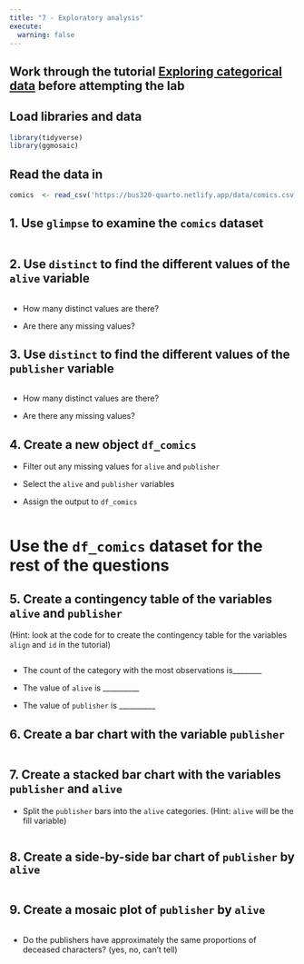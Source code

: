 ```yaml
---
title: "7 - Exploratory analysis"
execute: 
  warning: false
---
```



## Work through the tutorial  [Exploring categorical data](https://openintro.shinyapps.io/ims-02-explore-01/) before attempting the lab


## Load libraries and data

```r
library(tidyverse)
library(ggmosaic) 
```

## Read the data in 

```r
comics  <- read_csv('https://bus320-quarto.netlify.app/data/comics.csv')
```

## 1. Use `glimpse` to examine the `comics` dataset

```r

```

## 2. Use `distinct` to find the different values of the `alive` variable

```r

```

- How many distinct values are there? 
  
- Are there any missing values?  

## 3. Use `distinct` to find the different values of the `publisher` variable

```r

```

- How many distinct values are there? 

- Are there any missing values?  


## 4. Create a new object `df_comics` 

- Filter out any missing values for `alive` and `publisher` 

- Select the `alive` and `publisher` variables

- Assign the output to `df_comics`

  
```r

```

# Use the `df_comics` dataset for the rest of the questions 

## 5. Create a contingency table of the variables `alive` and `publisher`

(Hint: look at the code for to create the contingency table for the variables `align` and `id` in the tutorial)


```r

```


* The count of the category with the most observations is________
  
* The value of `alive` is __________

* The value of `publisher` is __________

## 6. Create a bar chart with the variable `publisher` 

```r

```

## 7. Create a stacked bar chart with the variables `publisher` and `alive`  

* Split the `publisher` bars into the `alive` categories. (Hint: `alive` will be the fill variable)


```r

```

## 8. Create a side-by-side bar chart of `publisher` by `alive`

```r

```

## 9. Create a mosaic plot of `publisher` by `alive`

```r

```

* Do the publishers have approximately the same proportions of deceased characters? (yes, no, can't tell)
